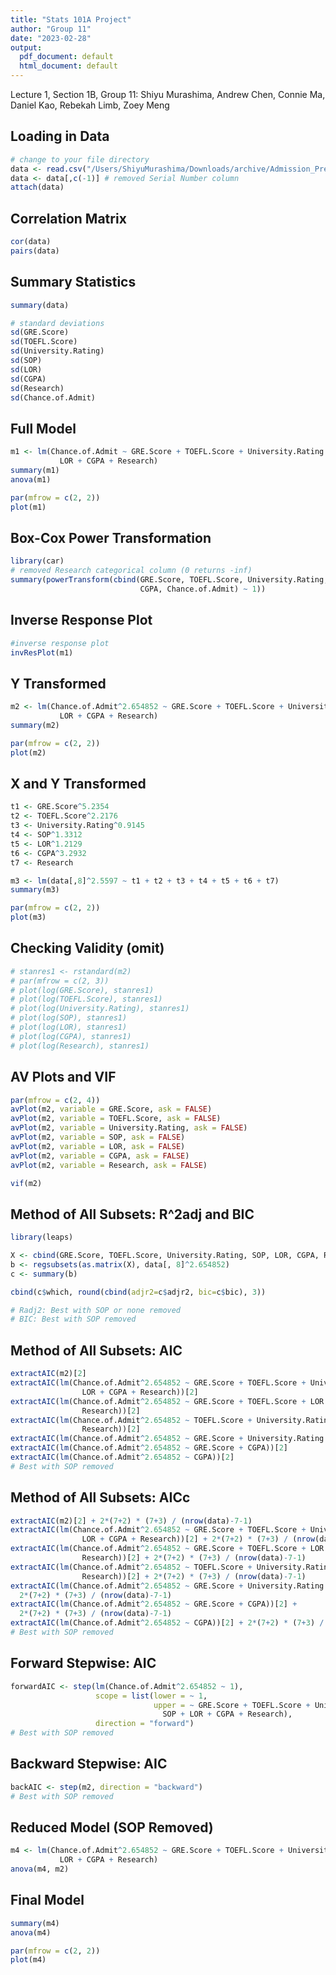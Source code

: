 ```yaml
---
title: "Stats 101A Project"
author: "Group 11"
date: "2023-02-28"
output:
  pdf_document: default
  html_document: default
---
```


Lecture 1, Section 1B, Group 11: Shiyu Murashima, Andrew Chen, Connie Ma, Daniel Kao, Rebekah Limb, Zoey Meng

## Loading in Data
```r
# change to your file directory
data <- read.csv("/Users/ShiyuMurashima/Downloads/archive/Admission_Predict_Ver1.1.csv")
data <- data[,c(-1)] # removed Serial Number column
attach(data)
```

## Correlation Matrix
```r
cor(data)
pairs(data)
```

## Summary Statistics
```r
summary(data)

# standard deviations
sd(GRE.Score)
sd(TOEFL.Score)
sd(University.Rating)
sd(SOP)
sd(LOR)
sd(CGPA)
sd(Research)
sd(Chance.of.Admit)
```

## Full Model
```r
m1 <- lm(Chance.of.Admit ~ GRE.Score + TOEFL.Score + University.Rating + SOP + 
           LOR + CGPA + Research)
summary(m1)
anova(m1)
```

```r
par(mfrow = c(2, 2))
plot(m1)
```

## Box-Cox Power Transformation
```r
library(car)
# removed Research categorical column (0 returns -inf)
summary(powerTransform(cbind(GRE.Score, TOEFL.Score, University.Rating, SOP, LOR,
                             CGPA, Chance.of.Admit) ~ 1))
```

## Inverse Response Plot
```r
#inverse response plot
invResPlot(m1)
```

## Y Transformed
```r
m2 <- lm(Chance.of.Admit^2.654852 ~ GRE.Score + TOEFL.Score + University.Rating + SOP + 
           LOR + CGPA + Research)
summary(m2)

par(mfrow = c(2, 2))
plot(m2)
```

## X and Y Transformed
```r
t1 <- GRE.Score^5.2354 
t2 <- TOEFL.Score^2.2176
t3 <- University.Rating^0.9145
t4 <- SOP^1.3312
t5 <- LOR^1.2129
t6 <- CGPA^3.2932
t7 <- Research

m3 <- lm(data[,8]^2.5597 ~ t1 + t2 + t3 + t4 + t5 + t6 + t7)
summary(m3)

par(mfrow = c(2, 2))
plot(m3)
```

## Checking Validity (omit)
```r
# stanres1 <- rstandard(m2)
# par(mfrow = c(2, 3))
# plot(log(GRE.Score), stanres1)
# plot(log(TOEFL.Score), stanres1)
# plot(log(University.Rating), stanres1)
# plot(log(SOP), stanres1)
# plot(log(LOR), stanres1)
# plot(log(CGPA), stanres1)
# plot(log(Research), stanres1)
```

## AV Plots and VIF
```r
par(mfrow = c(2, 4))
avPlot(m2, variable = GRE.Score, ask = FALSE)
avPlot(m2, variable = TOEFL.Score, ask = FALSE)
avPlot(m2, variable = University.Rating, ask = FALSE)
avPlot(m2, variable = SOP, ask = FALSE)
avPlot(m2, variable = LOR, ask = FALSE)
avPlot(m2, variable = CGPA, ask = FALSE)
avPlot(m2, variable = Research, ask = FALSE)

vif(m2)
```

## Method of All Subsets: R^2adj and BIC
```r
library(leaps)

X <- cbind(GRE.Score, TOEFL.Score, University.Rating, SOP, LOR, CGPA, Research)
b <- regsubsets(as.matrix(X), data[, 8]^2.654852)
c <- summary(b)

cbind(c$which, round(cbind(adjr2=c$adjr2, bic=c$bic), 3))

# Radj2: Best with SOP or none removed
# BIC: Best with SOP removed
```

## Method of All Subsets: AIC
```r
extractAIC(m2)[2]
extractAIC(lm(Chance.of.Admit^2.654852 ~ GRE.Score + TOEFL.Score + University.Rating + 
                LOR + CGPA + Research))[2]
extractAIC(lm(Chance.of.Admit^2.654852 ~ GRE.Score + TOEFL.Score + LOR + CGPA + 
                Research))[2]
extractAIC(lm(Chance.of.Admit^2.654852 ~ TOEFL.Score + University.Rating + CGPA + 
                Research))[2]
extractAIC(lm(Chance.of.Admit^2.654852 ~ GRE.Score + University.Rating + CGPA))[2]
extractAIC(lm(Chance.of.Admit^2.654852 ~ GRE.Score + CGPA))[2]
extractAIC(lm(Chance.of.Admit^2.654852 ~ CGPA))[2]
# Best with SOP removed
```

## Method of All Subsets: AICc
```r
extractAIC(m2)[2] + 2*(7+2) * (7+3) / (nrow(data)-7-1)
extractAIC(lm(Chance.of.Admit^2.654852 ~ GRE.Score + TOEFL.Score + University.Rating + 
                LOR + CGPA + Research))[2] + 2*(7+2) * (7+3) / (nrow(data)-7-1)
extractAIC(lm(Chance.of.Admit^2.654852 ~ GRE.Score + TOEFL.Score + LOR + CGPA + 
                Research))[2] + 2*(7+2) * (7+3) / (nrow(data)-7-1)
extractAIC(lm(Chance.of.Admit^2.654852 ~ TOEFL.Score + University.Rating + CGPA + 
                Research))[2] + 2*(7+2) * (7+3) / (nrow(data)-7-1)
extractAIC(lm(Chance.of.Admit^2.654852 ~ GRE.Score + University.Rating + CGPA))[2] + 
  2*(7+2) * (7+3) / (nrow(data)-7-1)
extractAIC(lm(Chance.of.Admit^2.654852 ~ GRE.Score + CGPA))[2] + 
  2*(7+2) * (7+3) / (nrow(data)-7-1)
extractAIC(lm(Chance.of.Admit^2.654852 ~ CGPA))[2] + 2*(7+2) * (7+3) / (nrow(data)-7-1)
# Best with SOP removed
```

## Forward Stepwise: AIC
```r
forwardAIC <- step(lm(Chance.of.Admit^2.654852 ~ 1), 
                   scope = list(lower = ~ 1,
                                upper = ~ GRE.Score + TOEFL.Score + University.Rating + 
                                  SOP + LOR + CGPA + Research),
                   direction = "forward")
# Best with SOP removed
```

## Backward Stepwise: AIC
```r
backAIC <- step(m2, direction = "backward")
# Best with SOP removed
```

## Reduced Model (SOP Removed)
```r
m4 <- lm(Chance.of.Admit^2.654852 ~ GRE.Score + TOEFL.Score + University.Rating + 
           LOR + CGPA + Research)
anova(m4, m2)
```

## Final Model
```r
summary(m4)
anova(m4)
```

```r
par(mfrow = c(2, 2))
plot(m4)
```
